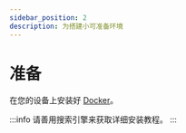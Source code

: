 ---
sidebar_position: 2
description: 为搭建小可准备环境
---
# 准备

在您的设备上安装好 [Docker](https://www.docker.com/)。

:::info
请善用搜索引擎来获取详细安装教程。
:::